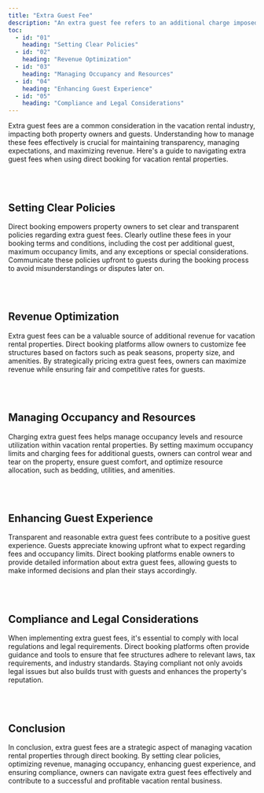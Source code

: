 ```yaml
---
title: "Extra Guest Fee"
description: "An extra guest fee refers to an additional charge imposed by accommodations, such as hotels, vacation rentals, or event venues, for each guest beyond the standard occupancy limit. This fee is typically applied per night or per stay and is intended to cover the additional cost of providing amenities, services, and utilities for extra guests."
toc:
  - id: "01"
    heading: "Setting Clear Policies"
  - id: "02"
    heading: "Revenue Optimization"
  - id: "03"
    heading: "Managing Occupancy and Resources"
  - id: "04"
    heading: "Enhancing Guest Experience"
  - id: "05"
    heading: "Compliance and Legal Considerations"
---
```


Extra guest fees are a common consideration in the vacation rental industry, impacting both property owners and guests. Understanding how to manage these fees effectively is crucial for maintaining transparency, managing expectations, and maximizing revenue. Here's a guide to navigating extra guest fees when using direct booking for vacation rental properties.

<br />
<br />

## Setting Clear Policies

Direct booking empowers property owners to set clear and transparent policies regarding extra guest fees. Clearly outline these fees in your booking terms and conditions, including the cost per additional guest, maximum occupancy limits, and any exceptions or special considerations. Communicate these policies upfront to guests during the booking process to avoid misunderstandings or disputes later on.

<br />
<br />

## Revenue Optimization

Extra guest fees can be a valuable source of additional revenue for vacation rental properties. Direct booking platforms allow owners to customize fee structures based on factors such as peak seasons, property size, and amenities. By strategically pricing extra guest fees, owners can maximize revenue while ensuring fair and competitive rates for guests.

<br />
<br />

## Managing Occupancy and Resources

Charging extra guest fees helps manage occupancy levels and resource utilization within vacation rental properties. By setting maximum occupancy limits and charging fees for additional guests, owners can control wear and tear on the property, ensure guest comfort, and optimize resource allocation, such as bedding, utilities, and amenities.

<br />
<br />

## Enhancing Guest Experience

Transparent and reasonable extra guest fees contribute to a positive guest experience. Guests appreciate knowing upfront what to expect regarding fees and occupancy limits. Direct booking platforms enable owners to provide detailed information about extra guest fees, allowing guests to make informed decisions and plan their stays accordingly.

<br />
<br />

## Compliance and Legal Considerations

When implementing extra guest fees, it's essential to comply with local regulations and legal requirements. Direct booking platforms often provide guidance and tools to ensure that fee structures adhere to relevant laws, tax requirements, and industry standards. Staying compliant not only avoids legal issues but also builds trust with guests and enhances the property's reputation.

<br />
<br />

## Conclusion

In conclusion, extra guest fees are a strategic aspect of managing vacation rental properties through direct booking. By setting clear policies, optimizing revenue, managing occupancy, enhancing guest experience, and ensuring compliance, owners can navigate extra guest fees effectively and contribute to a successful and profitable vacation rental business.
